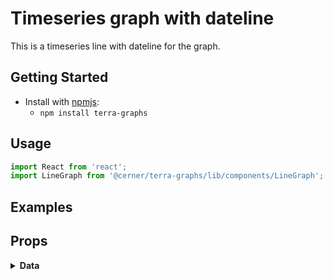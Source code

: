 
# Timeseries graph with dateline

This is a timeseries line with dateline for the graph.

## Getting Started

- Install with [npmjs](https://www.npmjs.com):
  - `npm install terra-graphs`

## Usage

```jsx
import React from 'react';
import LineGraph from '@cerner/terra-graphs/lib/components/LineGraph';
```
## Examples
<LineGraph />

## Props
<PropsTable />

<details>
<summary style={{fontSize: 24 }}>
<b>Data</b>
</summary>

### Graph Config object
<GraphConfig />

### Data object
<DataObject />
</details>
